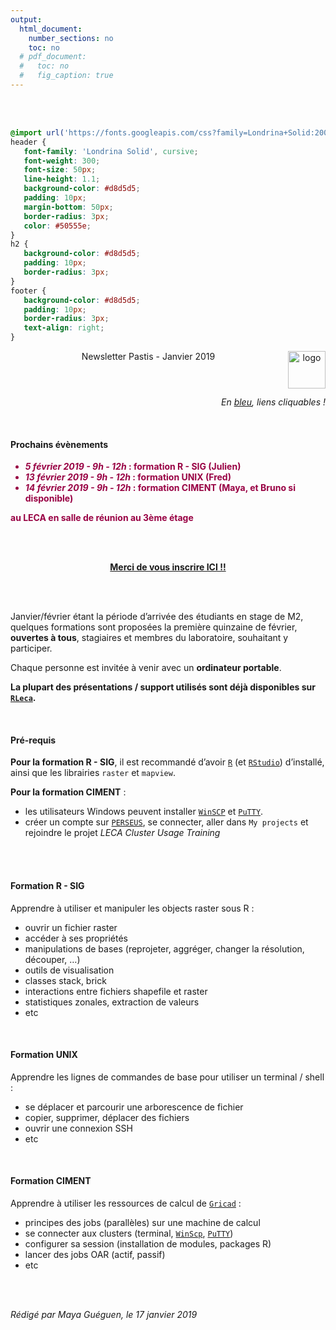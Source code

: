 ```yaml
---
output:
  html_document:
    number_sections: no
    toc: no
  # pdf_document:
  #   toc: no
  #   fig_caption: true
---
```


<br/><br/>


```css
@import url('https://fonts.googleapis.com/css?family=Londrina+Solid:200,300|Medula+One');
header {
   font-family: 'Londrina Solid', cursive;
   font-weight: 300;
   font-size: 50px;
   line-height: 1.1;
   background-color: #d8d5d5;
   padding: 10px;
   margin-bottom: 50px;
   border-radius: 3px;
   color: #50555e;
}
h2 {
   background-color: #d8d5d5;
   padding: 10px;
   border-radius: 3px;
}
footer {
   background-color: #d8d5d5;
   padding: 10px;
   border-radius: 3px;
   text-align: right;
}
```

<header>Newsletter Pastis - Janvier 2019 <img src="images/leca-logo_image_2.jpg" alt="logo" width="60px" align="right"/></header>

<div style="text-align:right;">*En [bleu](), liens cliquables !*</div>
<br/>

#### Prochains évènements

<div style="color:#980043;">
- ***5 février 2019 - 9h - 12h* : formation R - SIG (Julien)**
- ***13 février 2019 - 9h - 12h* : formation UNIX (Fred)**
- ***14 février 2019 - 9h - 12h* : formation CIMENT (Maya, et Bruno si disponible)**

**au LECA en salle de réunion au 3ème étage**
</div>
<br/><br/>

<div style="text-align:center;">
**[Merci de vous inscrire ICI !!](https://doodle.com/poll/f8ugk5w2ithcfb77)**
</div>
<br/><br/>

Janvier/février étant la période d'arrivée des étudiants en stage de M2, quelques formations sont proposées la première quinzaine de février, **ouvertes à tous**, stagiaires et membres du laboratoire, souhaitant y participer.

Chaque personne est invitée à venir avec un **ordinateur portable**.

**La plupart des présentations / support utilisés sont déjà disponibles sur [`RLeca`](http://rleca.pbworks.com/).**

<br/>

#### Pré-requis

**Pour la formation R - SIG**, il est recommandé d'avoir [`R`](https://www.r-project.org/) (et [`RStudio`](https://www.rstudio.com/products/rstudio/download/)) d'installé, ainsi que les librairies `raster` et `mapview`.

**Pour la formation CIMENT** :

  - les utilisateurs Windows peuvent installer [`WinSCP`](https://winscp.net/eng/download.php) et [`PuTTY`](https://www.chiark.greenend.org.uk/~sgtatham/putty/latest.html).
   - créer un compte sur [`PERSEUS`](https://perseus.ujf-grenoble.fr), se connecter, aller dans `My projects` et rejoindre le projet *LECA Cluster Usage Training*


<br/><br/>

#### Formation R - SIG

Apprendre à utiliser et manipuler les objects raster sous R :

- ouvrir un fichier raster
- accéder à ses propriétés
- manipulations de bases (reprojeter, aggréger, changer la résolution, découper, ...)
- outils de visualisation
- classes stack, brick
- interactions entre fichiers shapefile et raster
- statistiques zonales, extraction de valeurs
- etc

<br/>

#### Formation UNIX

Apprendre les lignes de commandes de base pour utiliser un terminal / shell :

- se déplacer et parcourir une arborescence de fichier
- copier, supprimer, déplacer des fichiers
- ouvrir une connexion SSH
- etc

<br/>

#### Formation CIMENT

Apprendre à utiliser les ressources de calcul de [`Gricad`](https://gricad.univ-grenoble-alpes.fr/) :

- principes des jobs (parallèles) sur une machine de calcul
- se connecter aux clusters (terminal, [`WinScp`](https://winscp.net/), [`PuTTY`](https://www.putty.org/))
- configurer sa session (installation de modules, packages R)
- lancer des jobs OAR (actif, passif)
- etc


<br/><br/>

<footer>*Rédigé par Maya Guéguen, le 17 janvier 2019*</footer>

<br/><br/>
